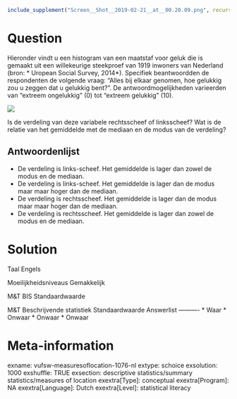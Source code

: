 ```r
include_supplement("Screen__Shot__2019-02-21__at__00.20.09.png", recursive = TRUE)
```

Question
========
Hieronder vindt u een histogram van een maatstaf voor geluk die is gemaakt uit een willekeurige steekproef van 1919 inwoners van Nederland (bron:
* Uropean Social Survey, 2014*). Specifiek beantwoordden de respondenten de volgende vraag: "Alles bij elkaar genomen, hoe gelukkig zou u zeggen dat u gelukkig bent?". De antwoordmogelijkheden varieerden van "extreem ongelukkig" (0) tot "extreem gelukkig" (10).  
  
![](Screen__Shot__2019-02-21__at__00.20.09.png)
  
Is de verdeling van deze variabele rechtsscheef of linksscheef? Wat is de relatie van het gemiddelde met de mediaan en de modus van de verdeling?

Antwoordenlijst
----------
* De verdeling is links-scheef. Het gemiddelde is lager dan zowel de modus en de mediaan.
* De verdeling is links-scheef. Het gemiddelde is lager dan de modus maar maar hoger dan de mediaan.
* De verdeling is rechtsscheef. Het gemiddelde is lager dan de modus maar maar hoger dan de mediaan.
* De verdeling is rechtsscheef. Het gemiddelde is lager dan zowel de modus en de mediaan.

Solution
========

Taal Engels

Moeilijkheidsniveaus Gemakkelijk

M&T BIS Standaardwaarde

M&T Beschrijvende statistiek Standaardwaarde
Answerlist
----------
* Waar
* Onwaar
* Onwaar
* Onwaar

Meta-information
================
exname: vufsw-measuresoflocation-1076-nl
extype: schoice
exsolution: 1000
exshuffle: TRUE
exsection: descriptive statistics/summary statistics/measures of location
exextra[Type]: conceptual
exextra[Program]: NA
exextra[Language]: Dutch
exextra[Level]: statistical literacy

